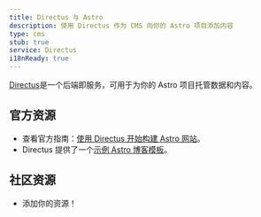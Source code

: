 ```yaml
---
title: Directus 与 Astro
description: 使用 Directus 作为 CMS 向你的 Astro 项目添加内容
type: cms
stub: true
service: Directus
i18nReady: true
---
```


[Directus](https://directus.io/)是一个后端即服务，可用于为你的 Astro 项目托管数据和内容。

## 官方资源
- 查看官方指南：[使用 Directus 开始构建 Astro 网站](https://directus.io/guides/get-started-building-an-astro-website-with-directus/)。
- Directus 提供了一个[示例 Astro 博客模板](https://github.com/directus/examples/tree/main/astro)。

## 社区资源

- 添加你的资源！